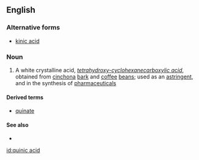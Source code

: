 ==English==

===Alternative forms===
* [[kinic acid]]

===Noun===
{{wikipedia}}
{{en-noun|head=[[quinic]] [[acid]]|-}}

# {{context|organic compound}} A white crystalline acid, ''[[tetrahydroxy-]][[cyclohexanecarboxylic acid]]'', obtained from [[cinchona]] [[bark]] and [[coffee]] [[bean]]s; used as an [[astringent]], and in the synthesis of [[pharmaceutical]]s

====Derived terms====
* [[quinate]]

====See also====
*{{pedialite}}

[[id:quinic acid]]